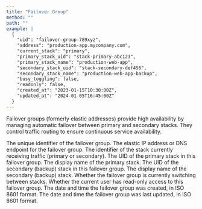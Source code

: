 ```yaml
---
title: "Failover Group"
method: ""
path: ""
example: |
  {
    "uid": "failover-group-789xyz",
    "address": "production-app.mycompany.com",
    "current_stack": "primary",
    "primary_stack_uid": "stack-primary-abc123",
    "primary_stack_name": "production-web-app",
    "secondary_stack_uid": "stack-secondary-def456",
    "secondary_stack_name": "production-web-app-backup",
    "busy_toggling": false,
    "readonly": false,
    "created_at": "2023-01-15T10:30:00Z",
    "updated_at": "2024-01-05T16:45:00Z"
  }
---
```


Failover groups (formerly elastic addresses) provide high availability by managing automatic failover between primary and secondary stacks. They control traffic routing to ensure continuous service availability.

<Model>
    <ModelProperty name="uid" type="string">
        The unique identifier of the failover group.
    </ModelProperty>
    <ModelProperty name="address" type="string">
        The elastic IP address or DNS endpoint for the failover group.
    </ModelProperty>
    <ModelProperty name="current_stack" type="string">
        The identifier of the stack currently receiving traffic (primary or secondary).
    </ModelProperty>
    <ModelProperty name="primary_stack_uid" type="string">
        The UID of the primary stack in this failover group.
    </ModelProperty>
    <ModelProperty name="primary_stack_name" type="string">
        The display name of the primary stack.
    </ModelProperty>
    <ModelProperty name="secondary_stack_uid" type="string">
        The UID of the secondary (backup) stack in this failover group.
    </ModelProperty>
    <ModelProperty name="secondary_stack_name" type="string">
        The display name of the secondary (backup) stack.
    </ModelProperty>
    <ModelProperty name="busy_toggling" type="boolean">
        Whether the failover group is currently switching between stacks.
    </ModelProperty>
    <ModelProperty name="readonly" type="boolean">
        Whether the current user has read-only access to this failover group.
    </ModelProperty>
    <ModelProperty name="created_at" type="datetime">
        The date and time the failover group was created, in ISO 8601 format.
    </ModelProperty>
    <ModelProperty name="updated_at" type="datetime">
        The date and time the failover group was last updated, in ISO 8601 format.
    </ModelProperty>
</Model>